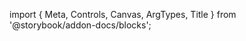 ﻿import { Meta, Controls, Canvas, ArgTypes, Title } from '@storybook/addon-docs/blocks';

<Meta of={TableStories}/>
<Title/>

<Canvas of={TableStories.Default} withToolbar={true} sourceState={"none"}/>
<Controls/>
<SourceCode code={rawCode}/>

## Components

### Table
<ArgTypes of={TableStories}/>

### TableHeader
<ArgTypes of={TableHeaderStories}/>

### TableBody
<ArgTypes of={TableBodyStories}/>

### TableFooter
<ArgTypes of={TableFooterStories}/>

### TableRow
<ArgTypes of={TableRowStories}/>

### TableHead
<ArgTypes of={TableHeadStories}/>

### TableCell
<ArgTypes of={TableCellStories}/>

### TableCaption
<ArgTypes of={TableCaptionStories}/>
